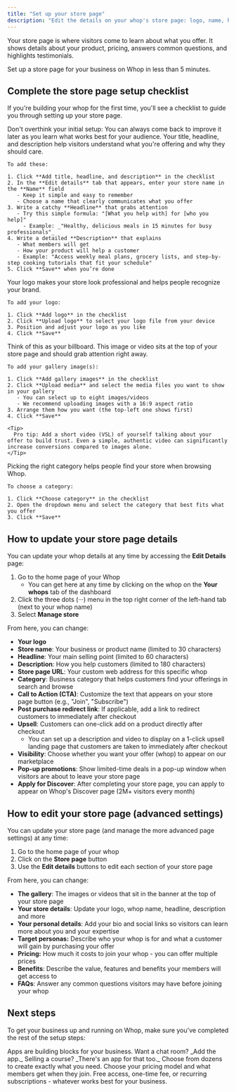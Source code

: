 ```yaml
---
title: "Set up your store page"
description: "Edit the details on your whop's store page: logo, name, headline, description, URL, and much more"
---
```


Your store page is where visitors come to learn about what you offer. It shows details about your product, pricing, answers common questions, and highlights testimonials.

Set up a store page for your business on Whop in less than 5 minutes.

## Complete the store page setup checklist

If you're building your whop for the first time, you'll see a checklist to guide you through setting up your store page.

<Tip>
  Don't overthink your initial setup: You can always come back to improve it later as you learn what works best for your audience.
</Tip>

<Steps>
  <Step title="Add title, headline and description" titleSize="h3">
    Your title, headline, and description help visitors understand what you're offering and why they should care.

    To add these:

    1. Click **Add title, headline, and description** in the checklist
    2. In the **Edit details** tab that appears, enter your store name in the **Name** field
       - Keep it simple and easy to remember
       - Choose a name that clearly communicates what you offer
    3. Write a catchy **Headline** that grabs attention
       - Try this simple formula: "[What you help with] for [who you help]"
         - Example: _"Healthy, delicious meals in 15 minutes for busy professionals"_
    4. Write a detailed **Description** that explains
       - What members will get
       - How your product will help a customer
       - Example: "Access weekly meal plans, grocery lists, and step-by-step cooking tutorials that fit your schedule"
    5. Click **Save** when you’re done
  </Step>
  <Step title="Add your logo" titleSize="h3">
    Your logo makes your store look professional and helps people recognize your brand.

    To add your logo:

    1. Click **Add logo** in the checklist
    2. Click **Upload logo** to select your logo file from your device
    3. Position and adjust your logo as you like
    4. Click **Save**
  </Step>
  <Step title="Add gallery images" titleSize="h3">
    Think of this as your billboard. This image or video sits at the top of your store page and should grab attention right away.

    To add your gallery image(s):

    1. Click **Add gallery images** in the checklist
    2. Click **Upload media** and select the media files you want to show in your gallery
       - You can select up to eight images/videos
       - We recommend uploading images with a 16:9 aspect ratio
    3. Arrange them how you want (the top-left one shows first)
    4. Click **Save**

    <Tip>
      Pro tip: Add a short video (VSL) of yourself talking about your offer to build trust. Even a simple, authentic video can significantly increase conversions compared to images alone.
    </Tip>
  </Step>
  <Step title="Choose category" titleSize="h3">
    Picking the right category helps people find your store when browsing Whop.

    To choose a category:

    1. Click **Choose category** in the checklist
    2. Open the dropdown menu and select the category that best fits what you offer
    3. Click **Save**
  </Step>
</Steps>

## How to update your store page details

You can update your whop details at any time by accessing the **Edit Details** page:

1. Go to the home page of your Whop
   - You can get here at any time by clicking on the whop on the **Your whops** tab of the dashboard
2. Click the three dots (···) menu in the top right corner of the left-hand tab (next to your whop name)
3. Select **Manage store**

From here, you can change:

- **Your logo**
- **Store name**: Your business or product name (limited to 30 characters)
- **Headline**: Your main selling point (limited to 60 characters)
- **Description**: How you help customers (limited to 180 characters)
- **Store page URL**: Your custom web address for this specific whop
- **Category**: Business category that helps customers find your offerings in search and browse
- **Call to Action (CTA)**: Customize the text that appears on your store page button (e.g., "Join", "Subscribe")
- **Post purchase redirect link**: If applicable, add a link to redirect customers to immediately after checkout
- **Upsell**: Customers can one-click add on a product directly after checkout
  - You can set up a description and video to display on a 1-click upsell landing page that customers are taken to immediately after checkout
- **Visibility**: Choose whether you want your offer (whop) to appear on our marketplace
- **Pop-up promotions**: Show limited-time deals in a pop-up window when visitors are about to leave your store page
- **Apply for Discover**: After completing your store page, you can apply to appear on Whop's Discover page (2M\+ visitors every month)

## How to edit your store page (advanced settings)

You can update your store page (and manage the more advanced page settings) at any time:

1. Go to the home page of your whop
2. Click on the **Store page** button
3. Use the **Edit details** buttons to edit each section of your store page

From here, you can change:

- **The gallery**: The images or videos that sit in the banner at the top of your store page
- **Your store details**: Update your logo, whop name, headline, description and more
- **Your personal details**: Add your bio and social links so visitors can learn more about you and your expertise
- **Target personas:** Describe who your whop is for and what a customer will gain by purchasing your offer
- **Pricing:** How much it costs to join your whop - you can offer multiple prices
- **Benefits**: Describe the value, features and benefits your members will get access to
- **FAQs**: Answer any common questions visitors may have before joining your whop

## Next steps

To get your business up and running on Whop, make sure you've completed the rest of the setup steps:

<CardGroup cols={2}>
  <Card title="Add apps to your Whop" icon="block-brick">
    Apps are building blocks for your business. Want a chat room? _Add the app._ Selling a course? _There's an app for that too._ Choose from dozens to create exactly what you need.
  </Card>
  <Card title="Set up products and pricing" icon="dollar-sign">
    Choose your pricing model and what members get when they join. Free access, one-time fee, or recurring subscriptions - whatever works best for your business.
  </Card>
</CardGroup>